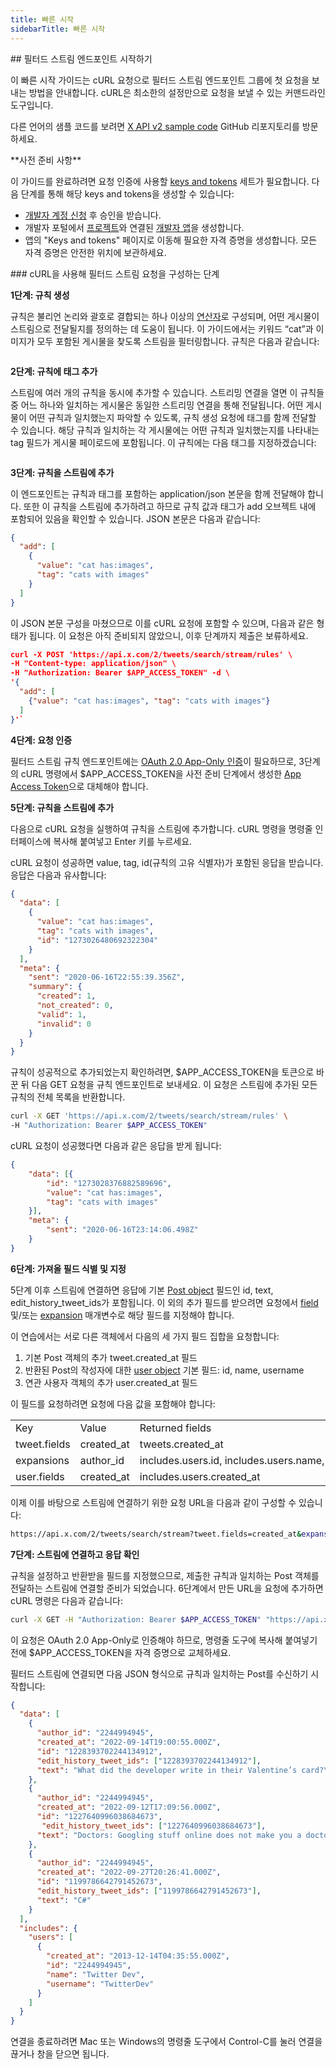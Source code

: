 ```yaml
---
title: 빠른 시작
sidebarTitle: 빠른 시작
---
```



<div id="getting-started-with-the-filtered-stream-endpoints">
  ## 필터드 스트림 엔드포인트 시작하기
</div>

이 빠른 시작 가이드는 cURL 요청으로 필터드 스트림 엔드포인트 그룹에 첫 요청을 보내는 방법을 안내합니다. cURL은 최소한의 설정만으로 요청을 보낼 수 있는 커맨드라인 도구입니다.

다른 언어의 샘플 코드를 보려면 [X API v2 sample code](https://github.com/xdevplatform/Twitter-API-v2-sample-code) GitHub 리포지토리를 방문하세요.

<Note>
  **사전 준비 사항**

  이 가이드를 완료하려면 요청 인증에 사용할 [keys and tokens](/ko/resources/fundamentals/authentication) 세트가 필요합니다. 다음 단계를 통해 해당 keys and tokens을 생성할 수 있습니다:

  - [개발자 계정 신청](https://developer.x.com/en/apply-for-access) 후 승인을 받습니다.
  - 개발자 포털에서 [프로젝트](/ko/resources/fundamentals/projects)와 연결된 [개발자 앱](/ko/resources/fundamentals/developer-apps)을 생성합니다.
  - 앱의 "Keys and tokens" 페이지로 이동해 필요한 자격 증명을 생성합니다. 모든 자격 증명은 안전한 위치에 보관하세요.
</Note>

<div id="steps-to-build-a-filtered-stream-request-using-curl">
  ### cURL을 사용해 필터드 스트림 요청을 구성하는 단계
</div>

**1단계: 규칙 생성**

규칙은 불리언 논리와 괄호로 결합되는 하나 이상의 [연산자](/ko/x-api/posts/filtered-stream#building-rules-for-filtered-stream)로 구성되며, 어떤 게시물이 스트림으로 전달될지를 정의하는 데 도움이 됩니다. 이 가이드에서는 키워드 “cat”과 이미지가 모두 포함된 게시물을 찾도록 스트림을 필터링합니다. 규칙은 다음과 같습니다:

```cat has:images
```

**2단계: 규칙에 태그 추가**

스트림에 여러 개의 규칙을 동시에 추가할 수 있습니다. 스트리밍 연결을 열면 이 규칙들 중 어느 하나와 일치하는 게시물은 동일한 스트리밍 연결을 통해 전달됩니다. 어떤 게시물이 어떤 규칙과 일치했는지 파악할 수 있도록, 규칙 생성 요청에 태그를 함께 전달할 수 있습니다. 해당 규칙과 일치하는 각 게시물에는 어떤 규칙과 일치했는지를 나타내는 tag 필드가 게시물 페이로드에 포함됩니다. 이 규칙에는 다음 태그를 지정하겠습니다:

```cats with images
```

**3단계: 규칙을 스트림에 추가**

이 엔드포인트는 규칙과 태그를 포함하는 application/json 본문을 함께 전달해야 합니다. 또한 이 규칙을 스트림에 추가하려고 하므로 규칙 값과 태그가 add 오브젝트 내에 포함되어 있음을 확인할 수 있습니다. JSON 본문은 다음과 같습니다:

```json
{
  "add": [
    {
      "value": "cat has:images",
      "tag": "cats with images"
    }
  ]
}
```

이 JSON 본문 구성을 마쳤으므로 이를 cURL 요청에 포함할 수 있으며, 다음과 같은 형태가 됩니다. 이 요청은 아직 준비되지 않았으니, 이후 단계까지 제출은 보류하세요.

```json
curl -X POST 'https://api.x.com/2/tweets/search/stream/rules' \
-H "Content-type: application/json" \
-H "Authorization: Bearer $APP_ACCESS_TOKEN" -d \
'{
  "add": [
    {"value": "cat has:images", "tag": "cats with images"}
  ]
}'`
```

**4단계: 요청 인증**

필터드 스트림 규칙 엔드포인트에는 [OAuth 2.0 App-Only 인증](/ko/resources/fundamentals/authentication#app-only-authentication-and-oauth-2-0-bearer-token)이 필요하므로, 3단계의 cURL 명령에서 $APP\_ACCESS\_TOKEN을 사전 준비 단계에서 생성한 [App Access Token](/ko/resources/fundamentals/authentication#using-and-generating-an-app-only-bearer-token)으로 대체해야 합니다.

**5단계: 규칙을 스트림에 추가**

다음으로 cURL 요청을 실행하여 규칙을 스트림에 추가합니다. cURL 명령을 명령줄 인터페이스에 복사해 붙여넣고 Enter 키를 누르세요.

cURL 요청이 성공하면 value, tag, id(규칙의 고유 식별자)가 포함된 응답을 받습니다. 응답은 다음과 유사합니다:

```json
{
  "data": [
    {
      "value": "cat has:images",
      "tag": "cats with images",
      "id": "1273026480692322304"
    }
  ],
  "meta": {
    "sent": "2020-06-16T22:55:39.356Z",
    "summary": {
      "created": 1,
      "not_created": 0,
      "valid": 1,
      "invalid": 0
    }
  }
}
```

규칙이 성공적으로 추가되었는지 확인하려면, $APP\_ACCESS\_TOKEN을 토큰으로 바꾼 뒤 다음 GET 요청을 규칙 엔드포인트로 보내세요. 이 요청은 스트림에 추가된 모든 규칙의 전체 목록을 반환합니다.

```bash
curl -X GET 'https://api.x.com/2/tweets/search/stream/rules' \
-H "Authorization: Bearer $APP_ACCESS_TOKEN"
```

cURL 요청이 성공했다면 다음과 같은 응답을 받게 됩니다:
 

```json
{
	"data": [{
		"id": "1273028376882589696",
		"value": "cat has:images",
		"tag": "cats with images"
	}],
	"meta": {
		"sent": "2020-06-16T23:14:06.498Z"
	}
}
```

**6단계: 가져올 필드 식별 및 지정**

5단계 이후 스트림에 연결하면 응답에 기본 [Post object](/ko/x-api/fundamentals/data-dictionary#tweet) 필드인 id, text, edit\_history\_tweet\_ids가 포함됩니다. 이 외의 추가 필드를 받으려면 요청에서 [field](/ko/x-api/fundamentals/fields) 및/또는 [expansion](/ko/x-api/fundamentals/expansions) 매개변수로 해당 필드를 지정해야 합니다.

이 연습에서는 서로 다른 객체에서 다음의 세 가지 필드 집합을 요청합니다:

1. 기본 Post 객체의 추가 tweet.created\_at 필드
2. 반환된 Post의 작성자에 대한 [user object](/ko/x-api/fundamentals/data-dictionary#user) 기본 필드: id, name, username
3. 연관 사용자 객체의 추가 user.created\_at 필드
    

이 필드를 요청하려면 요청에 다음 값을 포함해야 합니다:

|     |     |     |
| :--- | :--- | :--- |
| Key | Value | Returned fields |
| tweet.fields | created\_at | tweets.created\_at |
| expansions | author\_id | includes.users.id, includes.users.name, includes.users.username |
| user.fields | created\_at | includes.users.created\_at |

이제 이를 바탕으로 스트림에 연결하기 위한 요청 URL을 다음과 같이 구성할 수 있습니다:

```bash
https://api.x.com/2/tweets/search/stream?tweet.fields=created_at&expansions=author_id&user.fields=created_at
```

**7단계: 스트림에 연결하고 응답 확인**

규칙을 설정하고 반환받을 필드를 지정했으므로, 제출한 규칙과 일치하는 Post 객체를 전달하는 스트림에 연결할 준비가 되었습니다. 6단계에서 만든 URL을 요청에 추가하면 cURL 명령은 다음과 같습니다:
 

```bash
curl -X GET -H "Authorization: Bearer $APP_ACCESS_TOKEN" "https://api.x.com/2/tweets/search/stream?tweet.fields=created_at&expansions=author_id&user.fields=created_at"
```

이 요청은 OAuth 2.0 App-Only로 인증해야 하므로, 명령줄 도구에 복사해 붙여넣기 전에 $APP\_ACCESS\_TOKEN을 자격 증명으로 교체하세요.

필터드 스트림에 연결되면 다음 JSON 형식으로 규칙과 일치하는 Post를 수신하기 시작합니다:
 

```json
{
  "data": [
    {
      "author_id": "2244994945",
      "created_at": "2022-09-14T19:00:55.000Z",
      "id": "1228393702244134912",
      "edit_history_tweet_ids": ["1228393702244134912"],
      "text": "What did the developer write in their Valentine’s card?\n  \nwhile(true) {\n    I = Love(You);  \n}"
    },
    {
      "author_id": "2244994945",
      "created_at": "2022-09-12T17:09:56.000Z",
      "id": "1227640996038684673",
       "edit_history_tweet_ids": ["1227640996038684673"],
      "text": "Doctors: Googling stuff online does not make you a doctor\n\nDevelopers: https://t.co/mrju5ypPkb"
    },
    {
      "author_id": "2244994945",
      "created_at": "2022-09-27T20:26:41.000Z",
      "id": "1199786642791452673",
      "edit_history_tweet_ids": ["1199786642791452673"],
      "text": "C#"
    }
  ],
  "includes": {
    "users": [
      {
        "created_at": "2013-12-14T04:35:55.000Z",
        "id": "2244994945",
        "name": "Twitter Dev",
        "username": "TwitterDev"
      }
    ]
  }
}
```

연결을 종료하려면 Mac 또는 Windows의 명령줄 도구에서 Control-C를 눌러 연결을 끊거나 창을 닫으면 됩니다. 